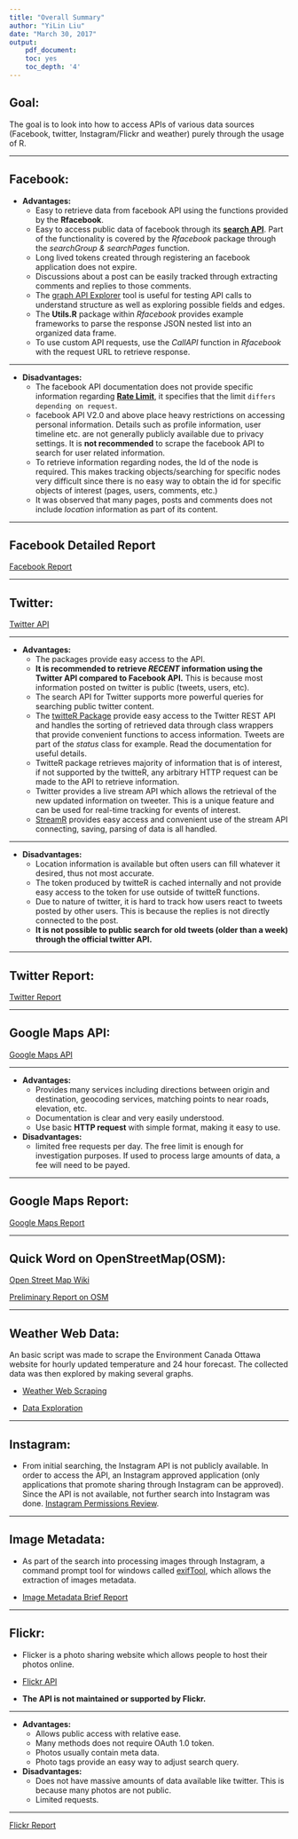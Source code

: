 ```yaml
---
title: "Overall Summary"
author: "YiLin Liu"
date: "March 30, 2017"
output: 
    pdf_document:
    toc: yes
    toc_depth: '4'
---
```



##   Goal:
The goal is to look into how to access APIs of various data sources
(Facebook, twitter, Instagram/Flickr and weather) purely through the usage 
of R.


*****

##  Facebook:
*   __Advantages:__
    +   Easy to retrieve data from facebook API using 
        the functions provided by the __Rfacebook__. 
    +   Easy to access public data of facebook through its [__search API__](https://developers.facebook.com/docs/graph-API/using-graph-API#search).
        Part of the functionality is covered by the _Rfacebook_ package through the _searchGroup &
        searchPages_ function.
    +   Long lived tokens created through registering an facebook application
        does not expire.
    +   Discussions about a post can be easily tracked through extracting
        comments and replies to those comments.
    +   The [graph API Explorer](https://developers.facebook.com/tools/explorer/) tool is useful for testing API 
        calls to understand structure as well as exploring possible fields and edges.
    +   The __Utils.R__ package within _Rfacebook_ provides example frameworks to parse 
        the response JSON nested list into an organized data frame.
    +   To use custom API requests, use the _CallAPI_ function in _Rfacebook_ 
        with the request URL to retrieve response.

*****

*   __Disadvantages:__
    +   The facebook API documentation does not provide specific information regarding [__Rate         Limit__](https://developers.facebook.com/docs/graph-API/advanced/rate-limiting), 
    it specifies that the limit `differs depending on request`.
    +   facebook API V2.0 and above place heavy restrictions 
        on accessing personal information. Details
        such as profile information, user timeline etc. are not 
        generally publicly available due to privacy settings.
        It is __not recommended__ to scrape the facebook API to search for user related
        information.
    +   To retrieve information regarding nodes, the Id of the node
        is required. This makes tracking objects/searching for
        specific nodes very difficult
        since there is no easy way to obtain the id for specific
        objects of interest (pages, users, comments, etc.)
    +   It was observed that many pages, posts and comments
        does not include _location_ information as part of its content.
        
        
*****


##  Facebook Detailed Report
[Facebook Report](.\Facebook\FacebookReportPDF.pdf)


*****

##  Twitter:
[Twitter API](https://dev.twitter.com/overview/api)

*****

*   __Advantages:__
    +   The packages provide easy access to the API.
    +   __It is recommended to retrieve _RECENT_ information
    using the Twitter API compared to Facebook API.__
    This is because most information posted on twitter
    is public (tweets, users, etc).
    +   The search API for Twitter supports more powerful
    queries for searching public twitter content. 
    +   The [twitteR Package](https://cran.r-project.org/web/packages/twitteR/index.html) provide easy access to the Twitter REST API and 
    handles the sorting of retrieved data through
    class wrappers that provide convenient functions to access
    information. Tweets are part of the _status_ class for example.
    Read the documentation for useful details. 
    +   TwitteR package retrieves majority of information that is of interest,
    if not supported by the twitteR, any arbitrary HTTP request
    can be made to the API to retrieve information.
    +   Twitter provides a live stream API which allows the retrieval 
    of the new updated information on tweeter. This is a unique feature
    and can be used for real-time tracking for events of interest. 
    +   [StreamR](https://github.com/pablobarbera/streamR) provides easy access and convenient use of the stream API
    connecting, saving, parsing of data is all handled. 

*****

*   __Disadvantages:__
    +   Location information is available but often users can fill 
    whatever it desired, thus not most accurate. 
    +   The token produced by twitteR is cached internally and not
    provide easy access to the token for use outside of twitteR functions.
    +   Due to nature of twitter, it is hard to track how users
    react to tweets posted by other users. This is because the replies is not
    directly connected to the post. 
    +   __It is not possible to public search for old tweets (older than a week)
        through the official twitter API.__

    
*****

## Twitter Report:
[Twitter Report](.\Twitter\TwitterReport\TwitterReport.pdf)



*****

##  Google Maps API:

[Google Maps API](https://developers.google.com/maps/web-services/)

*****

*   __Advantages:__
    +   Provides many services including directions between origin and destination,
        geocoding services, matching points to near roads, elevation, etc.
    +   Documentation is clear and very easily understood.
    +   Use basic __HTTP request__ with simple format, making it easy to use.

*   __Disadvantages:__
    +   limited free requests per day. The free
        limit is enough for investigation purposes. If used to process
        large amounts of data, a fee will need to be payed.
        

*****

##  Google Maps Report:
[Google Maps Report](.\Maps\Google Maps\GoogleMapsReport\Google_Maps_Report.html)


*****

##  Quick Word on OpenStreetMap(OSM):

[Open Street Map Wiki](http://wiki.openstreetmap.org/wiki/Main_Page)

[Preliminary Report on OSM](.\Maps\OpenStreetMap\OSM.pdf)



*****

##  Weather Web Data:

An basic script was made to scrape the Environment Canada Ottawa website
for hourly updated temperature and 24 hour forecast.
The collected data was then explored by making several graphs.

*   [Weather Web Scraping](.\Weather\Weather_mini_project.pdf)

*   [Data Exploration](.\Weather\FurtherAnalysis.pdf)


*****

##  Instagram:

*   From initial searching, the Instagram API is not publicly available.
    In order to access the API, an Instagram approved application (only applications
    that promote sharing through Instagram can be approved). Since the API
    is not available, not further search into Instagram was done.
    [Instagram Permissions Review](https://www.instagram.com/developer/review/).
    

*****

##  Image Metadata:

*   As part of the search into processing images through Instagram, 
    a command prompt tool for windows called [exifTool](http://www.sno.phy.queensu.ca/~phil/exiftool/),
    which allows the extraction of images metadata.

*   [Image Metadata Brief Report](.\ProcessingImages\Images.pdf)


*****

##  Flickr:

*   Flicker is a photo sharing website which allows people to host 
    their photos online.

*   [Flickr API](https://www.flickr.com/services/api/)

*   __The API is not maintained or supported by Flickr.__

****

*   __Advantages:__
    +   Allows public access with relative ease.
    +   Many methods does not require OAuth 1.0 token.
    +   Photos usually contain meta data.
    +   Photo tags provide an easy way to adjust search query.
    

*   __Disadvantages:__
    +   Does not have massive amounts of data available
        like twitter. This is because many photos are 
        not public.
    +   Limited requests.
    

*****

[Flickr Report](.\Flicker\FlickrMaster.pdf)




